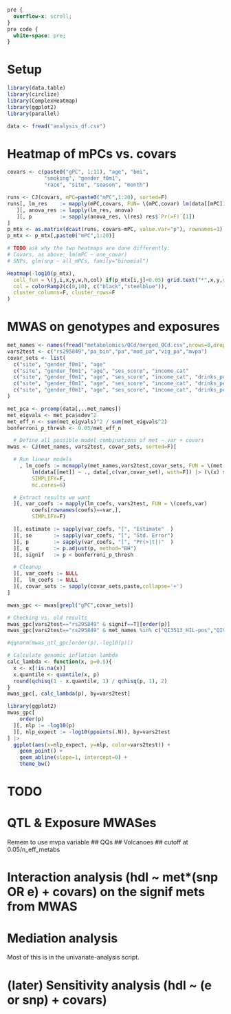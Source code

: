 ```css
pre {
  overflow-x: scroll;
}
pre code {
  white-space: pre;
}
```

# Setup
```r
library(data.table)
library(circlize)
library(ComplexHeatmap)
library(ggplot2)
library(parallel)

data <- fread("analysis_df.csv")
```


# Heatmap of mPCs vs. covars
```r
covars <- c(paste0("gPC", 1:11), "age", "bmi", 
            "smoking", "gender_f0m1",
            "race", "site", "season", "month")

runs <- CJ(covars, mPC=paste0("mPC",1:20), sorted=F)
runs[, lm_res    := mapply(mPC,covars, FUN= \(mPC,covar) lm(data[[mPC]] ~ data[[covar]]))
   ][, anova_res := lapply(lm_res, anova)
   ][, p         := sapply(anova_res, \(res) res$`Pr(>F)`[1])
]
p_mtx <- as.matrix(dcast(runs, covars~mPC, value.var="p"), rownames=1)
p_mtx <- p_mtx[,paste0("mPC",1:20)]

# TODO ask why the two heatmaps are done differently:
# Covars, as above: lm(mPC ~ one_covar)
# SNPs, glm(snp ~ all_mPCs, family="binomial")

Heatmap(-log10(p_mtx),
  cell_fun = \(j,i,x,y,w,h,col) if(p_mtx[i,j]<0.05) grid.text("*",x,y,gp=gpar(col="white")),
  col = colorRamp2(c(0,10), c("black","steelblue")),
  cluster_columns=F, cluster_rows=F
)
```

# MWAS on genotypes and exposures
```r
met_names <- names(fread("metabolomics/QCd/merged_QCd.csv",nrows=0,drop=1))
vars2test <- c("rs295849","pa_bin","pa","mod_pa","vig_pa","mvpa")
covar_sets <- list(
  c("site", "gender_f0m1", "age"                                                                                                        ),
  c("site", "gender_f0m1", "age", "ses_score", "income_cat"                                                                             ),
  c("site", "gender_f0m1", "age", "ses_score", "income_cat", "drinks_per_week", "smoking", "ahei_score", "dash_score"                   ),
  c("site", "gender_f0m1", "age", "ses_score", "income_cat", "drinks_per_week", "smoking", "ahei_score", "dash_score", "race"           ),
  c("site", "gender_f0m1", "age", "ses_score", "income_cat", "drinks_per_week", "smoking", "ahei_score", "dash_score", paste0("gPC", 1:5))
)

met_pca <- prcomp(data[,..met_names])
met_eigvals <- met_pca$sdev^2
met_eff_n <- sum(met_eigvals)^2 / sum(met_eigvals^2)
bonferroni_p_thresh <- 0.05/met_eff_n

  # Define all possible model combinations of met ~ var + covars
mwas <- CJ(met_names, vars2test, covar_sets, sorted=F)[

  # Run linear models
    , lm_coefs := mcmapply(met_names,vars2test,covar_sets, FUN = \(met,var,covar_set)
        lm(data[[met]] ~ ., data[,c(var,covar_set), with=F]) |> (\(x) summary(x)$coefficients)(),
        SIMPLIFY=F,
        mc.cores=6)

  # Extract results we want
  ][, var_coefs := mapply(lm_coefs, vars2test, FUN = \(coefs,var)
        coefs[rownames(coefs)==var,],
        SIMPLIFY=F)

  ][, estimate := sapply(var_coefs, "[", "Estimate"  )
  ][, se       := sapply(var_coefs, "[", "Std. Error")
  ][, p        := sapply(var_coefs, "[", "Pr(>|t|)"  )
  ][, q        := p.adjust(p, method="BH")
  ][, signif   := p < bonferroni_p_thresh

  # Cleanup
  ][, var_coefs := NULL
  ][,  lm_coefs := NULL
  ][, covar_sets := sapply(covar_sets,paste,collapse='+')
]
```

```r
mwas_gpc <- mwas[grepl("gPC",covar_sets)]

# Checking vs. old results
mwas_gpc[vars2test=="rs295849" & signif==T][order(p)]
mwas_gpc[vars2test=="rs295849" & met_names %in% c("QI3513_HIL-pos","QI984_HIL-pos","QI7609_HIL-pos")]

#qqnorm(mwas_qtl_gpc[order(p),-log10(p)])

# Calculate genomic inflation lambda
calc_lambda <- function(x, p=0.5){
  x <- x[!is.na(x)]
  x.quantile <- quantile(x, p)
  round(qchisq(1 - x.quantile, 1) / qchisq(p, 1), 2)
}
mwas_gpc[, calc_lambda(p), by=vars2test]

library(ggplot2)
mwas_gpc[
    order(p)
  ][, nlp := -log10(p)
  ][, nlp_expect := -log10(ppoints(.N)), by=vars2test
] |>
  ggplot(aes(x=nlp_expect, y=nlp, color=vars2test)) +
    geom_point() +
    geom_abline(slope=1, intercept=0) +
    theme_bw()
```


# TODO
# QTL & Exposure MWASes
Remem to use mvpa variable
## QQs
## Volcanoes
## cutoff at 0.05/n_eff_metabs

# Interaction analysis (hdl ~ met*(snp OR e) + covars) on the signif mets from MWAS
# Mediation analysis 

Most of this is in the univariate-analysis script.

# (later) Sensitivity analysis (hdl ~ (e or snp) + covars)
